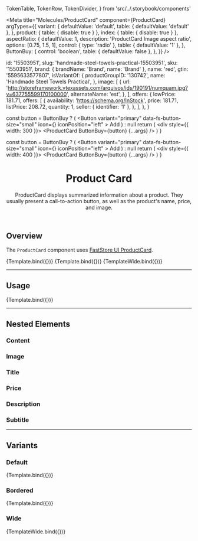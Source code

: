 

  TokenTable,
  TokenRow,
  TokenDivider,
} from 'src/../.storybook/components'

<Meta
  title="Molecules/ProductCard"
  component={ProductCard}
  argTypes={{
    variant: {
      defaultValue: 'default',
      table: { defaultValue: 'default' },
    },
    product: { table: { disable: true } },
    index: { table: { disable: true } },
    aspectRatio: {
      defaultValue: 1,
      description: 'ProductCard Image aspect ratio',
      options: [0.75, 1.5, 1],
      control: { type: 'radio' },
      table: { defaultValue: '1' },
    },
    ButtonBuy: {
      control: 'boolean',
      table: { defaultValue: false },
    },
  }}
/>

  id: '15503951',
  slug: 'handmade-steel-towels-practical-15503951',
  sku: '15503951',
  brand: { brandName: 'Brand', name: 'Brand' },
  name: 'red',
  gtin: '5595633577807',
  isVariantOf: {
    productGroupID: '130742',
    name: 'Handmade Steel Towels Practical',
  },
  image: [
    {
      url: 'http://storeframework.vtexassets.com/arquivos/ids/190191/numquam.jpg?v=637755599170100000',
      alternateName: 'est',
    },
  ],
  offers: {
    lowPrice: 181.71,
    offers: [
      {
        availability: 'https://schema.org/InStock',
        price: 181.71,
        listPrice: 208.72,
        quantity: 1,
        seller: { identifier: '1' },
      },
    ],
  },
}

  const button = ButtonBuy ? (
    <Button
      variant="primary"
      data-fs-button-size="small"
      icon={<Icon name="ShoppingCart" width={18} height={18} />}
      iconPosition="left"
    >
      Add
    </Button>
  ) : null
  return (
    <div style={{ width: 300 }}>
      <ProductCard ButtonBuy={button} {...args} />
    </div>
  )
}

  const button = ButtonBuy ? (
    <Button
      variant="primary"
      data-fs-button-size="small"
      icon={<Icon name="ShoppingCart" width={18} height={18} />}
      iconPosition="left"
    >
      Add
    </Button>
  ) : null
  return (
    <div style={{ width: 400 }}>
      <ProductCard ButtonBuy={button} {...args} />
    </div>
  )
}

<header>

# Product Card

ProductCard displays summarized information about a product. They usually present a call-to-action button, as well as the product's name, price, and image.

</header>

## Overview

The `ProductCard` component uses [FastStore UI ProductCard](https://www.faststore.dev/reference/ui/molecules/ProductCard).

<Canvas>
  <Story
    name="overview-default"
    args={{
      product: product,
      index: 1,
      variant: 'default',
      bordered: false,
      aspectRatio: 1,
      ButtonBuy: false,
    }}
  >
    {Template.bind({})}
  </Story>
  <Story
    name="overview-bordered"
    args={{
      product: product,
      index: 1,
      variant: 'default',
      bordered: true,
      aspectRatio: 1,
      ButtonBuy: false,
    }}
  >
    {Template.bind({})}
  </Story>
  <Story
    name="overview-wide"
    args={{
      product: product,
      index: 1,
      variant: 'wide',
      bordered: false,
      aspectRatio: 1.5,
      ButtonBuy: false,
    }}
  >
    {TemplateWide.bind({})}
  </Story>
</Canvas>

---

## Usage

<Canvas>
  <Story
    name="default"
    args={{
      product: product,
      index: 1,
      variant: 'default',
      bordered: false,
      aspectRatio: 1,
      ButtonBuy: false,
    }}
  >
    {Template.bind({})}
  </Story>
</Canvas>

<ArgsTable story="default" />

<TokenTable>
  <TokenRow
    token="--fs-product-card-padding"
    value="var(--fs-spacing-1) var(--fs-spacing-1) var(--fs-spacing-2) var(--fs-spacing-1)"
  />
  <TokenRow token="--fs-product-card-gap" value="var(--fs-grid-gap-2)" />
  <TokenRow token="--fs-product-card-min-width" value="10rem" />
  <TokenDivider />
  <TokenRow token="--fs-product-card-shadow" value="var(--fs-shadow)" />
  <TokenRow
    token="--fs-product-card-shadow-hover"
    value="var(--fs-shadow-hover)"
  />
  <TokenDivider />
  <TokenRow
    token="--fs-product-card-bkg-color"
    value="var(--fs-color-body-bkg)"
    isColor
  />
  <TokenRow
    token="--fs-product-card-bkg-color-hover"
    value="var(--fs-product-card-bkg-color)"
    globalValue="var(--fs-color-body-bkg)"
    isColor
  />
  <TokenRow
    token="--fs-product-card-bkg-color-focus"
    value="var(--fs-product-card-bkg-color-hover)"
    globalValue="var(--fs-color-body-bkg)"
    isColor
  />
  <TokenDivider />
  <TokenRow
    token="--fs-product-card-border-radius"
    value="var(--fs-border-radius)"
  />
  <TokenRow
    token="--fs-product-card-border-color-hover"
    value="var(--fs-border-color-hover)"
    isColor
  />
  <TokenDivider />
  <TokenRow
    token="--fs-product-card-transition-function"
    value="var(--fs-transition-function)"
  />
  <TokenRow
    token="--fs-product-card-transition-property"
    value="var(--fs-transition-property)"
  />
  <TokenRow
    token="--fs-product-card-transition-timing"
    value="var(--fs-transition-timing)"
  />
</TokenTable>

---

## Nested Elements

### Content

<TokenTable>
  <TokenRow
    token="--fs-product-card-content-padding"
    value="var(--fs-spacing-2) 0 0 0"
  />
</TokenTable>

### Image

<TokenTable>
  <TokenRow
    token="--fs-product-card-img-radius"
    value="var(--fs-product-card-border-radius)"
  />
  <TokenRow token="--fs-product-card-img-scale-hover" value="1" />
</TokenTable>

### Title

<TokenTable>
  <TokenRow
    token="--fs-product-card-title-color"
    value="var(--fs-color-text)"
    isColor
  />
  <TokenRow
    token="--fs-product-card-title-size"
    value="var(--fs-text-size-base)"
  />
  <TokenRow
    token="--fs-product-card-title-weight"
    value="var(--fs-text-weight-regular)"
  />
  <TokenRow
    token="--fs-product-card-title-max-lines"
    value="var(--fs-text-max-lines)"
  />
</TokenTable>

### Price

<TokenTable>
  <TokenRow
    token="--fs-product-card-price-color"
    value="var(--fs-color-text)"
    isColor
  />
  <TokenRow
    token="--fs-product-card-price-size"
    value="var(--fs-text-size-base)"
  />
  <TokenRow
    token="--fs-product-card-price-listing-color"
    value="var(--fs-color-text-light)"
    isColor
  />
  <TokenRow
    token="--fs-product-card-price-listing-size"
    value="var(--fs-text-size-legend)"
  />
</TokenTable>

### Description

<TokenTable>
  <TokenRow
    token="--fs-product-card-description-color"
    value="var(--fs-color-text)"
    isColor
  />
  <TokenRow
    token="--fs-product-card-description-size"
    value="var(--fs-text-size-legend)"
  />
</TokenTable>

### Subtitle

<TokenTable>
  <TokenRow
    token="--fs-product-card-subtitle-color"
    value="var(--fs-color-text-light)"
    isColor
  />
  <TokenRow
    token="--fs-product-card-subtitle-size"
    value="var(--fs-text-size-tiny)"
  />
</TokenTable>

---

## Variants

### Default

<Canvas>
  <Story
    name="product-card-default"
    args={{
      product: product,
      index: 1,
      variant: 'default',
      bordered: false,
      aspectRatio: 1,
      ButtonBuy: false,
    }}
  >
    {Template.bind({})}
  </Story>
</Canvas>

### Bordered

<Canvas>
  <Story
    name="product-card-bordered"
    args={{
      product: product,
      index: 1,
      variant: 'default',
      bordered: true,
      aspectRatio: 1,
      ButtonBuy: false,
    }}
  >
    {Template.bind({})}
  </Story>
</Canvas>

<TokenTable>
  <TokenRow
    token="--fs-product-card-border-width"
    value="var(--fs-border-width)"
  />
  <TokenRow
    token="--fs-product-card-border-color"
    value="var(--fs-border-color-light)"
    isColor
  />
</TokenTable>

### Wide

<Canvas>
  <Story
    name="product-card-wide"
    args={{
      product: product,
      index: 1,
      variant: 'wide',
      bordered: false,
      aspectRatio: 1.5,
      ButtonBuy: false,
    }}
  >
    {TemplateWide.bind({})}
  </Story>
</Canvas>

<TokenTable>
  <TokenRow token="--fs-product-card-wide-padding" value="0" />
  <TokenRow
    token="--fs-product-card-wide-content-padding"
    value="var(--fs-spacing-2)"
  />
  <TokenRow
    token="--fs-product-card-wide-bkg-color"
    value="var(--fs-color-neutral-bkg)"
    isColor
  />
  <TokenRow token="--fs-product-card-wide-min-width" value="9rem" />
</TokenTable>
